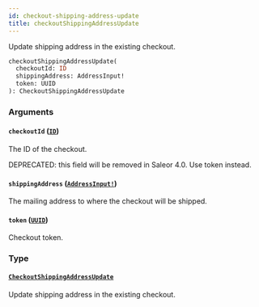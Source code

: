 ```yaml
---
id: checkout-shipping-address-update
title: checkoutShippingAddressUpdate
---
```


Update shipping address in the existing checkout.

```graphql
checkoutShippingAddressUpdate(
  checkoutId: ID
  shippingAddress: AddressInput!
  token: UUID
): CheckoutShippingAddressUpdate

```

### Arguments

#### `checkoutId` ([`ID`](../../../developer/api-reference/scalars/id))

The ID of the checkout.

DEPRECATED: this field will be removed in Saleor 4.0. Use token instead.

#### `shippingAddress` ([`AddressInput!`](../../../developer/api-reference/inputs/address-input))

The mailing address to where the checkout will be shipped.

#### `token` ([`UUID`](../../../developer/api-reference/scalars/uuid))

Checkout token.

### Type

#### [`CheckoutShippingAddressUpdate`](../../../developer/api-reference/objects/checkout-shipping-address-update)

Update shipping address in the existing checkout.
